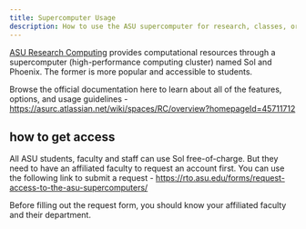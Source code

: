 ```yaml
---
title: Supercomputer Usage
description: How to use the ASU supercomputer for research, classes, or other projects.
---
```


[ASU Research Computing](https://rto.asu.edu/) provides computational resources through a supercomputer (high-performance computing cluster) named Sol and Phoenix. The former is more popular and accessible to students.

Browse the official documentation here to learn about all of the features, options, and usage guidelines - https://asurc.atlassian.net/wiki/spaces/RC/overview?homepageId=45711712

## how to get access

All ASU students, faculty and staff can use Sol free-of-charge. But they need to have an affiliated faculty to request an account first. You can use the following link to submit a request - https://rto.asu.edu/forms/request-access-to-the-asu-supercomputers/


Before filling out the request form, you should know your affiliated faculty and their department.

